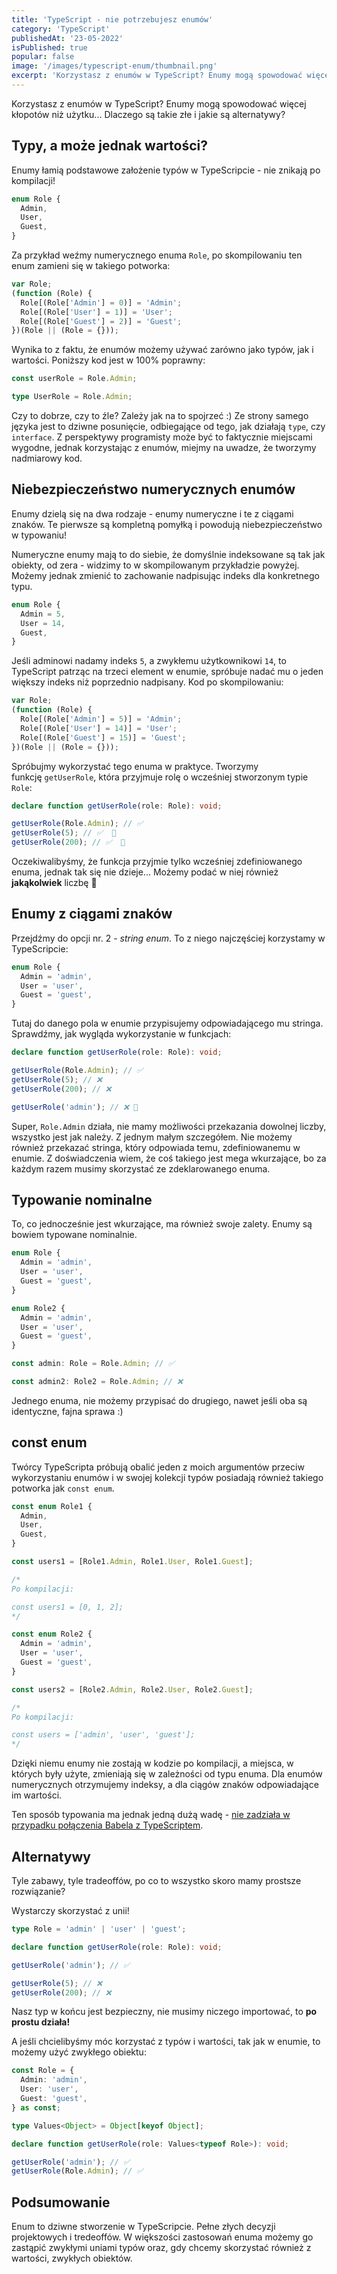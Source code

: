 ```yaml
---
title: 'TypeScript - nie potrzebujesz enumów'
category: 'TypeScript'
publishedAt: '23-05-2022'
isPublished: true
popular: false
image: '/images/typescript-enum/thumbnail.png'
excerpt: 'Korzystasz z enumów w TypeScript? Enumy mogą spowodować więcej kłopotów niż użytku... Dlaczego są takie złe i jakie są alternatywy?'
---
```


Korzystasz z enumów w TypeScript? Enumy mogą spowodować więcej kłopotów niż użytku... Dlaczego są takie złe i jakie są alternatywy?

## Typy, a może jednak wartości?

Enumy łamią podstawowe założenie typów w TypeScripcie - nie znikają po kompilacji!

```ts
enum Role {
  Admin,
  User,
  Guest,
}
```

Za przykład weźmy numerycznego enuma `Role`, po skompilowaniu ten enum zamieni się w takiego potworka:

```js
var Role;
(function (Role) {
  Role[(Role['Admin'] = 0)] = 'Admin';
  Role[(Role['User'] = 1)] = 'User';
  Role[(Role['Guest'] = 2)] = 'Guest';
})(Role || (Role = {}));
```

Wynika to z faktu, że enumów możemy używać zarówno jako typów, jak i wartości. Poniższy kod jest w 100% poprawny:

```ts
const userRole = Role.Admin;

type UserRole = Role.Admin;
```

Czy to dobrze, czy to źle? Zależy jak na to spojrzeć :) Ze strony samego języka jest to dziwne posunięcie, odbiegające od tego, jak działają `type`, czy `interface`. Z perspektywy programisty może być to faktycznie miejscami wygodne, jednak korzystając z enumów, miejmy na uwadze, że tworzymy nadmiarowy kod.

## Niebezpieczeństwo numerycznych enumów

Enumy dzielą się na dwa rodzaje - enumy numeryczne i te z ciągami znaków. Te pierwsze są kompletną pomyłką i powodują niebezpieczeństwo w typowaniu!

Numeryczne enumy mają to do siebie, że domyślnie indeksowane są tak jak obiekty, od zera - widzimy to w skompilowanym przykładzie powyżej. Możemy jednak zmienić to zachowanie nadpisując indeks dla konkretnego typu.

```ts
enum Role {
  Admin = 5,
  User = 14,
  Guest,
}
```

Jeśli adminowi nadamy indeks `5`, a zwykłemu użytkownikowi `14`, to TypeScript patrząc na trzeci element w enumie, spróbuje nadać mu o jeden większy indeks niż poprzednio nadpisany. Kod po skompilowaniu:

```ts
var Role;
(function (Role) {
  Role[(Role['Admin'] = 5)] = 'Admin';
  Role[(Role['User'] = 14)] = 'User';
  Role[(Role['Guest'] = 15)] = 'Guest';
})(Role || (Role = {}));
```

Spróbujmy wykorzystać tego enuma w praktyce. Tworzymy funkcję `getUserRole`, która przyjmuje rolę o wcześniej stworzonym typie `Role`:

```ts
declare function getUserRole(role: Role): void;

getUserRole(Role.Admin); // ✅
getUserRole(5); // ✅  🤔
getUserRole(200); // ✅  🤔
```

Oczekiwalibyśmy, że funkcja przyjmie tylko wcześniej zdefiniowanego enuma, jednak tak się nie dzieje... Możemy podać w niej również **jakąkolwiek** liczbę 🤯

## Enumy z ciągami znaków

Przejdźmy do opcji nr. 2 - _string enum_. To z niego najczęściej korzystamy w TypeScripcie:

```ts
enum Role {
  Admin = 'admin',
  User = 'user',
  Guest = 'guest',
}
```

Tutaj do danego pola w enumie przypisujemy odpowiadającego mu stringa. Sprawdźmy, jak wygląda wykorzystanie w funkcjach:

```ts
declare function getUserRole(role: Role): void;

getUserRole(Role.Admin); // ✅
getUserRole(5); // ❌
getUserRole(200); // ❌

getUserRole('admin'); // ❌ 🤯
```

Super, `Role.Admin` działa, nie mamy możliwości przekazania dowolnej liczby, wszystko jest jak należy. Z jednym małym szczegółem. Nie możemy również przekazać stringa, który odpowiada temu, zdefiniowanemu w enumie. Z doświadczenia wiem, że coś takiego jest mega wkurzające, bo za każdym razem musimy skorzystać ze zdeklarowanego enuma.

<Newsletter />

## Typowanie nominalne

To, co jednocześnie jest wkurzające, ma również swoje zalety. Enumy są bowiem typowane nominalnie.

```ts
enum Role {
  Admin = 'admin',
  User = 'user',
  Guest = 'guest',
}

enum Role2 {
  Admin = 'admin',
  User = 'user',
  Guest = 'guest',
}

const admin: Role = Role.Admin; // ✅

const admin2: Role2 = Role.Admin; // ❌
```

Jednego enuma, nie możemy przypisać do drugiego, nawet jeśli oba są identyczne, fajna sprawa :)

## const enum

Twórcy TypeScripta próbują obalić jeden z moich argumentów przeciw wykorzystaniu enumów i w swojej kolekcji typów posiadają również takiego potworka jak `const enum`.

```ts
const enum Role1 {
  Admin,
  User,
  Guest,
}

const users1 = [Role1.Admin, Role1.User, Role1.Guest];

/*
Po kompilacji:

const users1 = [0, 1, 2];
*/

const enum Role2 {
  Admin = 'admin',
  User = 'user',
  Guest = 'guest',
}

const users2 = [Role2.Admin, Role2.User, Role2.Guest];

/*
Po kompilacji:

const users = ['admin', 'user', 'guest'];
*/
```

Dzięki niemu enumy nie zostają w kodzie po kompilacji, a miejsca, w których były użyte, zmieniają się w zależności od typu enuma. Dla enumów numerycznych otrzymujemy indeksy, a dla ciągów znaków odpowiadające im wartości.

Ten sposób typowania ma jednak jedną dużą wadę - [nie zadziała w przypadku połączenia Babela z TypeScriptem](https://github.com/microsoft/TypeScript/issues/37179).

## Alternatywy

Tyle zabawy, tyle tradeoffów, po co to wszystko skoro mamy prostsze rozwiązanie?

Wystarczy skorzystać z unii!

```ts
type Role = 'admin' | 'user' | 'guest';

declare function getUserRole(role: Role): void;

getUserRole('admin'); // ✅

getUserRole(5); // ❌
getUserRole(200); // ❌
```

Nasz typ w końcu jest bezpieczny, nie musimy niczego importować, to **po prostu działa!**

A jeśli chcielibyśmy móc korzystać z typów i wartości, tak jak w enumie, to możemy użyć zwykłego obiektu:

```ts
const Role = {
  Admin: 'admin',
  User: 'user',
  Guest: 'guest',
} as const;

type Values<Object> = Object[keyof Object];

declare function getUserRole(role: Values<typeof Role>): void;

getUserRole('admin'); // ✅
getUserRole(Role.Admin); // ✅
```

## Podsumowanie

Enum to dziwne stworzenie w TypeScripcie. Pełne złych decyzji projektowych i tredeoffów. W większości zastosowań enuma możemy go zastąpić zwykłymi uniami typów oraz, gdy chcemy skorzystać również z wartości, zwykłych obiektów.
